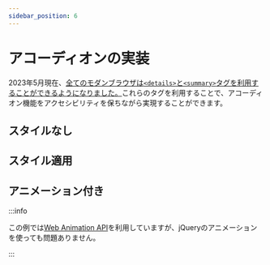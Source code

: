 ```yaml
---
sidebar_position: 6
---
```



# アコーディオンの実装

2023年5月現在、[全てのモダンブラウザは`<details>`と`<summary>`タグを利用することができるようになりました。](https://caniuse.com/details)これらのタグを利用することで、アコーディオン機能をアクセシビリティを保ちながら実現することができます。

## スタイルなし

<Codepen hash="NWMNPqv" user="sushat4692" defaultTab="html,result" />

## スタイル適用

<Codepen hash="ExLKaVr" user="sushat4692" defaultTab="css,result" />

## アニメーション付き

:::info

この例では[Web Animation API](https://developer.mozilla.org/ja-JP/docs/Web/API/Web_Animations_API)を利用していますが、jQueryのアニメーションを使っても問題ありません。

:::

<Codepen hash="OJZNPzj" user="sushat4692" defaultTab="css,result" />
